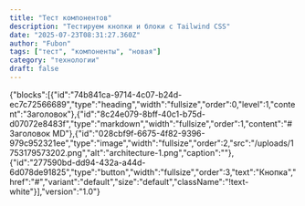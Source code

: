 ```yaml
---
title: "Тест компонентов"
description: "Тестируем кнопки и блоки с Tailwind CSS"
date: "2025-07-23T08:31:27.360Z"
author: "Fubon"
tags: ["тест", "компоненты", "новая"]
category: "технологии"
draft: false
---
```






{"blocks":[{"id":"74b841ca-9714-4c07-b24d-ec7c72566689","type":"heading","width":"fullsize","order":0,"level":1,"content":"Заголовок"},{"id":"8c24e079-8bff-40c1-b75d-d07072e8483f","type":"markdown","width":"fullsize","order":1,"content":"# Заголовок MD"},{"id":"028cbf9f-6675-4f82-9396-979c952321ee","type":"image","width":"fullsize","order":2,"src":"/uploads/1753179573202.png","alt":"architecture-1.png","caption":""},{"id":"277590bd-dd94-432a-a44d-6d078de91825","type":"button","width":"fullsize","order":3,"text":"Кнопка","href":"#","variant":"default","size":"default","className":"!text-white"}],"version":"1.0"}